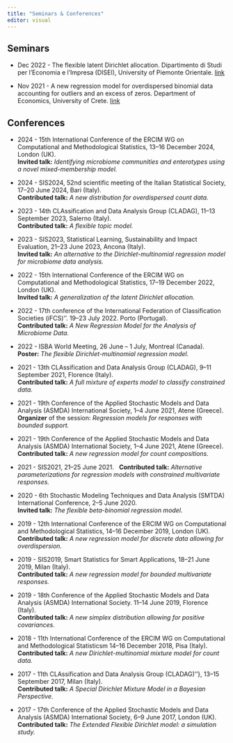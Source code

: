 ---
title: "Seminars & Conferences"
editor: visual
---
## Seminars

- Dec 2022 - The flexible latent Dirichlet allocation.  Dipartimento di Studi per l'Economia e l'Impresa (DISEI), University of Piemonte Orientale.  [link](https://drive.google.com/drive/folders/12X9OQPbkf8cmwDrrMOKaeCIzmaoSlXOl)

- Nov 2021 - A new regression model for overdispersed binomial data accounting for outliers and an excess of zeros. Department of Economics, University of Crete.
[link](http://economics.soc.uoc.gr/el/seminar/231/a-new-regression-model-for-overdispersed-binomial-data-accounting-for-outliers-and-an-excess-of-zeros)

## Conferences

- 2024 - 15th International Conference of the ERCIM WG on Computational and Methodological Statistics, 13--16 December 2024, London (UK). \
[**Invited talk:**]{.text-primary} *Identifying microbiome communities and enterotypes using a novel mixed-membership model.*

- 2024 - SIS2024, 52nd scientific meeting of the Italian Statistical Society, 17--20 June 2024, Bari (Italy).\
[**Contributed talk:**]{.text-primary} *A new distribution for overdispersed count data.*

- 2023 - 14th CLAssification and Data Analysis Group (CLADAG), 11--13 September 2023, Salerno (Italy).\
[**Contributed talk:**]{.text-primary} *A flexible topic model.*

- 2023 - SIS2023, Statistical Learning, Sustainability and Impact Evaluation, 21--23 June 2023, Ancona (Italy).\
[**Invited talk:**]{.text-primary} *An alternative to the Dirichlet-multinomial regression model for microbiome data analysis.*

- 2022 - 15th International Conference of the ERCIM WG on Computational and Methodological Statistics, 17--19 December 2022, London (UK). \
[**Invited talk:**]{.text-primary} *A generalization of the latent Dirichlet allocation.* 

- 2022 - 17th conference of the International Federation of Classification Societies (iFCS)''. 19--23 July 2022. Porto (Portugal).\
[**Contributed talk:**]{.text-primary} *A New Regression Model for the Analysis of Microbiome Data.*

- 2022 - ISBA World Meeting, 26 June -- 1 July, Montreal (Canada).\
[**Poster:**]{.text-primary} *The flexible Dirichlet-multinomial regression model.* 

- 2021 - 13th CLAssification and Data Analysis Group (CLADAG), 9--11 September 2021, Florence (Italy).\
[**Contributed talk:**]{.text-primary} *A full mixture of experts model to classify constrained data.*

- 2021 - 19th Conference of the Applied Stochastic Models and Data Analysis (ASMDA) International Society,  1--4 June 2021, Atene (Greece). \
[**Organizer**]{.text-primary} of the session: *Regression models for responses with bounded support.* 

- 2021 - 19th Conference of the Applied Stochastic Models and Data Analysis (ASMDA) International Society,  1--4 June 2021, Atene (Greece). \
[**Contributed talk:**]{.text-primary} *A new regression model for count compositions.*    
- 2021 - SIS2021, 21--25 June 2021. \ 
[**Contributed talk:**]{.text-primary} *Alternative parameterizations for regression models with constrained multivariate responses.*


- 2020 - 6th Stochastic Modeling Techniques and Data Analysis (SMTDA) International Conference, 2--5 June 2020. \
[**Invited talk:**]{.text-primary} *The flexible beta-binomial regression model.*   

- 2019 - 12th International Conference of the ERCIM WG on Computational and Methodological Statistics, 14--16 December 2019, London (UK).  \
[**Contributed talk:**]{.text-primary} *A new regression model for discrete data allowing for overdispersion.*


- 2019 - SIS2019, Smart Statistics for Smart Applications, 18--21 June 2019, Milan (Italy). \
[**Contributed talk:**]{.text-primary} *A new regression model for bounded multivariate responses.*  

- 2019 - 18th Conference of the Applied Stochastic Models and Data Analysis (ASMDA) International Society.   11--14 June 2019, Florence (Italy).\
[**Contributed talk:**]{.text-primary} *A new simplex distribution allowing for positive covariances.*  

- 2018 - 11th International Conference of the ERCIM WG on Computational and Methodological Statisticsm  14--16 December 2018, Pisa (Italy).\
[**Contributed talk:**]{.text-primary} *A new Dirichlet-multinomial mixture model for count data.* 

- 2017 - 11th CLAssification and Data Analysis Group (CLADAG)''}, 13--15 September 2017, Milan (Italy).\
[**Contributed talk:**]{.text-primary} *A Special Dirichlet Mixture Model in a Bayesian Perspective.*

- 2017 - 17th Conference of the Applied Stochastic Models and Data Analysis (ASMDA) International Society, 6--9 June 2017, London (UK).\
[**Contributed talk:**]{.text-primary} *The Extended Flexible Dirichlet model: a simulation study.*



